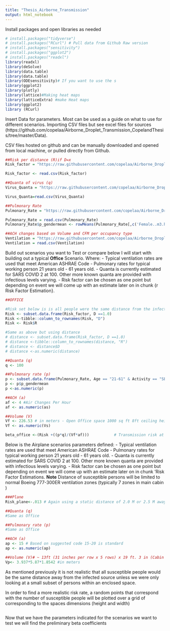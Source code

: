 ```yaml
---
title: "Thesis_Airborne_Transmission"
output: html_notebook
---
```


Install packages and open libraries as needed
```r
# install.packages("tidyverse")
# install.packages("RCurl") # Pull data from Github Raw version 
# install.packages("sensitivity")
# install.packages("ggplot2")
# install.packages("readxl")
library(readxl)
library(deSolve)
library(data.table)
library(data.table)
library(ODEsensitivity)# If you want to use the s
library(ggplot2)
library(plotly)
library(lattice)#Making heat maps
library(latticeExtra) #make Heat maps
library(ggplot2)
library (RCurl)
```

Insert Data for parameters. Most can be used as a guide on what to use for different scenarios. Importing CSV files but see excel files for sources (https://github.com/copelaa/Airborne_Droplet_Transmission_CopelandThesis/tree/master/Data).

CSV files hosted on github and can be manually downloaded and opened from local machine, or pulled directly from Github. 
```r
##Risk per distance (R)if D=x
Risk_factor = "https://raw.githubusercontent.com/copelaa/Airborne_Droplet_Transmission_CopelandThesis/master/Data/Room%20Info.csv"

Risk_factor <- read.csv(Risk_factor)

##Quanta of virus (q)
Virus_Quanta = "https://raw.githubusercontent.com/copelaa/Airborne_Droplet_Transmission_CopelandThesis/master/Data/Virus%20Quanta.csv"

Virus_Quanta=read.csv(Virus_Quanta)

##Pulmonary Rate
Pulmonary_Rate = "https://raw.githubusercontent.com/copelaa/Airborne_Droplet_Transmission_CopelandThesis/master/Data/Pulmonary%20rate.csv"

Pulmonary_Rate = read.csv(Pulmonary_Rate)
Pulmonary_Rate$p_gendermean <- rowMeans(Pulmonary_Rate[,c('Female..m3.hr.', 'Male..m3.hr.')], na.rm=TRUE)

##ACH changes based on Volume and CFM per occupancy type
Ventilation = "https://raw.githubusercontent.com/copelaa/Airborne_Droplet_Transmission_CopelandThesis/master/Data/Ventilation.csv"
Ventilation = read.csv(Ventilation)
```


Build out scenarios you want to Test or compare below I will start with building out a typical **Office** Scenario. Where:
- Typical ventilation rates are used that meet American ASHRAE Code 
- Pulmonary rates for typical working person 21 years old - 61 years old. 
- Quanta is currently estimated for SARS COVID 2 at 100. Other more known quanta are provided with infectious levels varying. 
- Risk factor can be chosen as one point but depending on event we will come up with an estimate later on in chunk {r Risk Factor Estimation}. 
```r

##OFFICE

#Risk set below is is all people were the same distance from the infected source 
Risk <- subset.data.frame(Risk_factor, D ==1.0) 
Risk <-tibble::column_to_rownames(Risk, "D")
Risk <- Risk$R

#Same as above but using distance 
# distance <- subset.data.frame(Risk_factor, D ==1.0) 
# distance <-tibble::column_to_rownames(distance, "R")
# distance <- distance$D
# distance <-as.numeric(distance)

##Quanta (q)
q <- 100

##Pulmonary rate (p)
p <- subset.data.frame(Pulmonary_Rate, Age == "21-61" & Activity == "SEDENTARY", select = "p_gendermean")
p <- p$p_gendermean
p <-as.numeric(p)

##ACH (a) 
af <- 4 #Air Changes Per Hour
af <- as.numeric(as)

##Volume (V)
Vf <- 226.53 # in meters - Open Office space 1000 sq ft 8ft ceiling height 
Vf <- as.numeric(Vs)

beta_office <-(Risk +((p*q)/(Vf*af)))           # Transmission risk at office space

```

Below is the Airplane scenarios parameters defined: 
- Typical ventilation rates are used that meet American ASHRAE Code 
- Pulmonary rates for typical working person 21 years old - 61 years old. 
- Quanta is currently estimated for SARS COVID 2 at 100. Other more known quanta are provided with infectious levels varying. 
- Risk factor can be chosen as one point but depending on event we will come up with an estimate later on in chunk 'Risk Factor Estimations. **Note** Distance of susceptible persons will be limited to normal Boeing 777-300ER ventilation zones (typically 7 zones in main cabin )
```r

###Plane 
Risk_plane<-.013 # Again using a static distance of 2.0 M or 2.5 M away from infected source

##Quanta (q)
#Same as Office 

##Pulmonary rate (p)
#Same as Office 

##ACH (a)
ap <- 15 # Based on suggested code 15-20 is standard
ap <- as.numeric(ap)

##Volume (V)# ~ 13ft (31 inches per row x 5 rows) x 19 ft. 3 in (Cabin width) x 73In Height Estimated 42.851 meter3 or 1,522ft3
Vp<- 3.937*5.87*1.8542 #in meters
```

As mentioned previously it is not realistic that all susceptible people would be the same distance away from the infected source unless we were only looking at a small subset of persons within an enclosed space. 

In order to find a more realistic risk rate, a random points that correspond with the number of susceptible people will be plotted over a grid of corresponding to the spaces dimensions (height and width)

```r

```

Now that we have the parameters indicated for the scenarios we want to test we will find the preliminary beta coefficients 
```r

```

